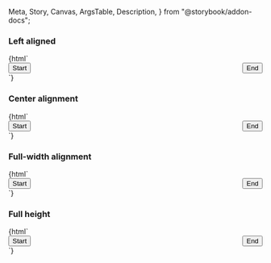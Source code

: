   Meta,
  Story,
  Canvas,
  ArgsTable,
  Description,
} from "@storybook/addon-docs";

<Meta
  title="Web Components/Section container"
  component="ic-section-container"
/>

<Description markdown={readme} />

### Left aligned

<Canvas>
  <Story name="Left aligned">
    {html`<ic-section-container>
      <main>
        <div style="display: flex; justify-content: space-between">
          <button>Start</button>
          <button>End</button>
        </div>
      </main>
    </ic-section-container>`}
  </Story>
</Canvas>

### Center alignment

<Canvas>
  <Story name="Center alignment">
    {html`<ic-section-container aligned="center">
      <main>
        <div style="display: flex; justify-content: space-between">
          <button>Start</button>
          <button>End</button>
        </div>
      </main>
    </ic-section-container>`}
  </Story>
</Canvas>

### Full-width alignment

<Canvas>
  <Story name="Full-width alignment">
    {html`<ic-section-container aligned="full-width">
      <main>
        <div style="display: flex; justify-content: space-between">
          <button>Start</button>
          <button>End</button>
        </div>
      </main>
    </ic-section-container>`}
  </Story>
</Canvas>

### Full height

<Canvas>
  <Story name="Full-height">
    {html`<ic-section-container aligned="full-width" full-height>
      <main>
        <div style="display: flex; justify-content: space-between">
          <button>Start</button>
          <button>End</button>
        </div>
      </main>
    </ic-section-container>`}
  </Story>
</Canvas>
